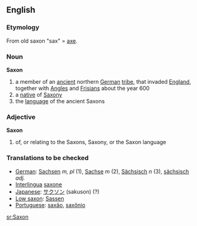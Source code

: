 ==English==

=== Etymology ===
From old saxon "sax" = [[axe]].

===Noun===
'''Saxon'''
# a member of an [[ancient]] northern [[German]] [[tribe]], that invaded [[England]], together with [[Angle]]s and [[Frisian]]s about the year 600
# a [[native]] of [[Saxony]]
# the [[language]] of the ancient Saxons
===Adjective===
'''Saxon'''
# of, or relating to the Saxons, Saxony, or the Saxon language

===Translations to be checked===
*[[German]]: [[Sachsen]] ''m, pl'' (1), [[Sachse]] ''m'' (2), [[Sächsisch]] ''n'' (3), [[sächsisch]] ''adj.''
*[[Interlingua]] [[saxone]]
*[[Japanese]]: [[サクソン]] (sakuson) (?)
*[[Low saxon]]: [[Sassen]]
*[[Portuguese]]: [[saxão]], [[saxônio]]

[[sr:Saxon]]